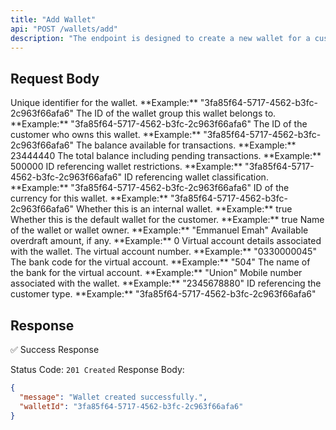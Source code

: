 ```yaml
---
title: "Add Wallet"
api: "POST /wallets/add"
description: "The endpoint is designed to create a new wallet for a customer."
---
```


## Request Body

<ParamField body="id" type="string">
  Unique identifier for the wallet.
  **Example:** "3fa85f64-5717-4562-b3fc-2c963f66afa6"
</ParamField>

<ParamField body="walletGroupId" type="string">
  The ID of the wallet group this wallet belongs to.
  **Example:** "3fa85f64-5717-4562-b3fc-2c963f66afa6"
</ParamField>

<ParamField body="customerId" type="string">
  The ID of the customer who owns this wallet.
  **Example:** "3fa85f64-5717-4562-b3fc-2c963f66afa6"
</ParamField>

<ParamField body="availableBalance" type="number">
  The balance available for transactions.
  **Example:** 23444440
</ParamField>

<ParamField body="ledgerBalance" type="number">
  The total balance including pending transactions.
  **Example:** 500000
</ParamField>

<ParamField body="walletRestrictionId" type="string">
  ID referencing wallet restrictions.
  **Example:** "3fa85f64-5717-4562-b3fc-2c963f66afa6"
</ParamField>

<ParamField body="walletClassificationId" type="string">
  ID referencing wallet classification.
  **Example:** "3fa85f64-5717-4562-b3fc-2c963f66afa6"
</ParamField>

<ParamField body="currencyId" type="string">
  ID of the currency for this wallet.
  **Example:** "3fa85f64-5717-4562-b3fc-2c963f66afa6"
</ParamField>

<ParamField body="isInternal" type="boolean">
  Whether this is an internal wallet.
  **Example:** true
</ParamField>

<ParamField body="isDefault" type="boolean">
  Whether this is the default wallet for the customer.
  **Example:** true
</ParamField>

<ParamField body="name" type="string" equired>
  Name of the wallet or wallet owner.
  **Example:** "Emmanuel Emah"
</ParamField>

<ParamField body="overdraft" type="number">
  Available overdraft amount, if any.
  **Example:** 0
</ParamField>

<ParamField body="virtualAccount" type="object">
  Virtual account details associated with the wallet.
</ParamField>

<Expandable title="virtualAccount properties">
  <ParamField body="virtualAccount.accountNumber" type="string">
    The virtual account number.
    **Example:** "0330000045"
  </ParamField>
  
  <ParamField body="virtualAccount.bankCode" type="string">
    The bank code for the virtual account.
    **Example:** "504"
  </ParamField>
  
  <ParamField body="virtualAccount.bankName" type="string">
    The name of the bank for the virtual account.
    **Example:** "Union"
  </ParamField>
</Expandable>

<ParamField body="mobNum" type="string">
  Mobile number associated with the wallet.
  **Example:** "2345678880"
</ParamField>

<ParamField body="customerTypeId" type="string">
  ID referencing the customer type.
  **Example:** "3fa85f64-5717-4562-b3fc-2c963f66afa6"
</ParamField>

## Response

✅ Success Response

Status Code: `201 Created`
Response Body:  

```json
{
  "message": "Wallet created successfully.",
  "walletId": "3fa85f64-5717-4562-b3fc-2c963f66afa6"
}
```
